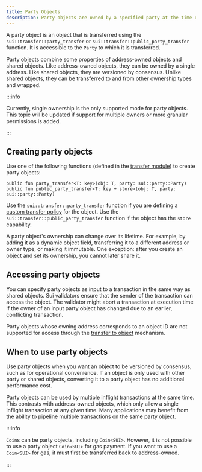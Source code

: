 ```yaml
---
title: Party Objects
description: Party objects are owned by a specified party at the time of transfer and versioned by consensus. Learn how to create and access these objects.
---
```


A party object is an object that is transferred using the `sui::transfer::party_transfer` or `sui::transfer::public_party_transfer` function. It is accessible to the `Party` to which it is transferred.


Party objects combine some properties of address-owned objects and shared objects. Like address-owned objects, they can be owned by a single address. Like shared objects, they are versioned by consensus. Unlike shared objects, they can be transferred to and from other ownership types and wrapped.

:::info

Currently, single ownership is the only supported mode for party objects. This topic will be updated if support for multiple owners or more granular permissions is added.

:::

## Creating party objects

Use one of the following functions (defined in the [transfer module](https://github.com/MystenLabs/sui/blob/main/crates/sui-framework/packages/sui-framework/sources/transfer.move)) to create party objects:

```move
public fun party_transfer<T: key>(obj: T, party: sui::party::Party)
public fun public_party_transfer<T: key + store>(obj: T, party: sui::party::Party)
```

Use the `sui::transfer::party_transfer` function if you are defining a [custom transfer policy](../transfers/custom-rules.mdx) for the object. Use the `sui::transfer::public_party_transfer` function if the object has the `store` capability.

A party object's ownership can change over its lifetime. For example, by adding it as a dynamic object field, transferring it to a different address or owner type, or making it immutable. One exception: after you create an object and set its ownership, you cannot later share it.

## Accessing party objects

You can specify party objects as input to a transaction in the same way as shared objects. Sui validators ensure that the sender of the transaction can access the object. The validator might abort a transaction at execution time if the owner of an input party object has changed due to an earlier, conflicting transaction.

Party objects whose owning address corresponds to an object ID are not supported for access through the [transfer to object](../transfers/transfer-to-object.mdx) mechanism.

## When to use party objects

Use party objects when you want an object to be versioned by consensus, such as for operational convenience. If an object is only used with other party or shared objects, converting it to a party object has no additional performance cost.

Party objects can be used by multiple inflight transactions at the same time. This contrasts with address-owned objects, which only allow a single inflight transaction at any given time. Many applications may benefit from the ability to pipeline multiple transactions on the same party object.

:::info

`Coin`s can be party objects, including `Coin<SUI>`. However, it is not possible to use a party object `Coin<SUI>` for gas payment. If you want to use a `Coin<SUI>` for gas, it must first be transferred back to address-owned.

:::